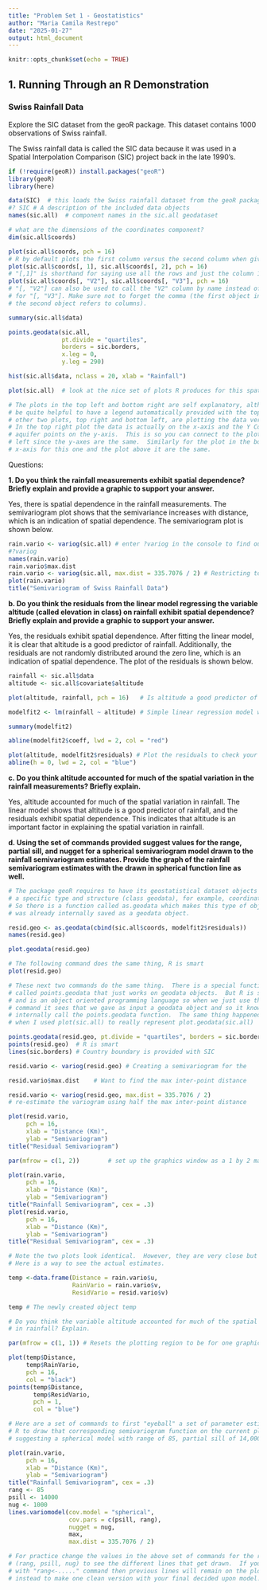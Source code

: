```yaml
---
title: "Problem Set 1 - Geostatistics"
author: "Maria Camila Restrepo"
date: "2025-01-27"
output: html_document
---
```


```r
knitr::opts_chunk$set(echo = TRUE)
```

## 1. Running Through an R Demonstration

### Swiss Rainfall Data

Explore the SIC dataset from the geoR package. This dataset contains 1000 observations of Swiss rainfall. 

The Swiss rainfall data is called the SIC data because it was used in a Spatial Interpolation Comparison (SIC) project back in the late 1990's.

```r
if (!require(geoR)) install.packages("geoR")
library(geoR)
library(here)

data(SIC)  # this loads the Swiss rainfall dataset from the geoR package into your workspace
#? SIC # A description of the included data objects
names(sic.all)  # component names in the sic.all geodataset

# what are the dimensions of the coordinates component?
dim(sic.all$coords)

plot(sic.all$coords, pch = 16)
# R by default plots the first column versus the second column when given a matrix. In case you didn't know, this the command below does the same thing, just with different axis labels.  Note I also changed the plotting symbol using pch to be a filled in circle.
plot(sic.all$coords[, 1], sic.all$coords[, 2], pch = 16)
# "[,1]" is shorthand for saying use all the rows and just the column 1. Similarly for "[,2]".
plot(sic.all$coords[, "V2"], sic.all$coords[, "V3"], pch = 16)
# "[, "V2"] can also be used to call the "V2" column by name instead of its index number. Similarly
# for "[, "V3"]. Make sure not to forget the comma (the first object in square brackets refers to cells,
# the second object refers to columns).

summary(sic.all$data)

points.geodata(sic.all,
               pt.divide = "quartiles",
               borders = sic.borders,
               x.leg = 0,
               y.leg = 290)

hist(sic.all$data, nclass = 20, xlab = "Rainfall")

plot(sic.all)  # look at the nice set of plots R produces for this spatial data

# The plots in the top left and bottom right are self explanatory, although it would
# be quite helpful to have a legend automatically provided with the top left plot. The
# other two plots, top right and bottom left, are plotting the data versus each coordinate.
# In the top right plot the data is actually on the x-axis and the Y Coordinate of the
# aquifer points on the y-axis.  This is so you can connect to the plot to its immediate
# left since the y-axes are the same.  Similarly for the plot in the bottom left.  The
# x-axis for this one and the plot above it are the same.

```

Questions:

**1. Do you think the rainfall measurements exhibit spatial dependence? Briefly explain
 and provide a graphic to support your answer.**  
 
 Yes, there is spatial dependence in the rainfall measurements. The semivariogram plot shows that the semivariance increases with distance, which is an indication of spatial dependence. The semivariogram plot is shown below.
 
```r
rain.vario <- variog(sic.all) # enter ?variog in the console to find out more about the object you created
#?variog
names(rain.vario)
rain.vario$max.dist
rain.vario <- variog(sic.all, max.dist = 335.7076 / 2) # Restricting to half the actual maximum distance
plot(rain.vario)
title("Semivariogram of Swiss Rainfall Data")

```
 
**b. Do you think the residuals from the linear model regressing the variable altitude (called elevation in class) on rainfall exhibit spatial dependence? Briefly explain and provide  a graphic to support your answer.**

Yes, the residuals exhibit spatial dependence. After fitting the linear model, it is clear that altitude is a good predictor of rainfall. Additionally, the residuals are not randomly distributed around the zero line, which is an indication of spatial dependence. The plot of the residuals is shown below.

```r
rainfall <- sic.all$data
altitude <- sic.all$covariate$altitude

plot(altitude, rainfall, pch = 16)   # Is altitude a good predictor of rainfall?

modelfit2 <- lm(rainfall ~ altitude) # Simple linear regression model with altitude regressed on rainfall

summary(modelfit2)

abline(modelfit2$coeff, lwd = 2, col = "red")

plot(altitude, modelfit2$residuals) # Plot the residuals to check your linear regression assumptions and model fit
abline(h = 0, lwd = 2, col = "blue")

```

**c. Do you think altitude accounted for much of the spatial variation in the rainfall measurements? Briefly explain.**

Yes, altitude accounted for much of the spatial variation in rainfall. The linear model shows that altitude is a good predictor of rainfall, and the residuals exhibit spatial dependence. This indicates that altitude is an important factor in explaining the spatial variation in rainfall.

**d. Using the set of commands provided suggest values for the range, partial sill, and nugget for a spherical semivariogram model drawn to the rainfall semivariogram estimates.  Provide the graph of the rainfall semivariogram estimates with the drawn in spherical function line as well.**

```r
# The package geoR requires to have its geostatistical dataset objects all conform to
# a specific type and structure (class geodata), for example, coordinates, followed by data, etc.
# So there is a function called as.geodata which makes this type of object.  The SIC data
# was already internally saved as a geodata object.

resid.geo <- as.geodata(cbind(sic.all$coords, modelfit2$residuals))
names(resid.geo)

plot.geodata(resid.geo)

# The following command does the same thing, R is smart
plot(resid.geo)

# These next two commands do the same thing.  There is a special function
# called points.geodata that just works on geodata objects.  But R is smart
# and is an object oriented programming language so when we just use the points
# command it sees that we gave as input a geodata object and so it knows to
# internally call the points.geodata function.  The same thing happened above
# when I used plot(sic.all) to really represent plot.geodata(sic.all)

points.geodata(resid.geo, pt.divide = "quartiles", borders = sic.borders)
points(resid.geo)  # R is smart
lines(sic.borders) # Country boundary is provided with SIC

resid.vario <- variog(resid.geo) # Creating a semivariogram for the

resid.vario$max.dist	# Want to find the max inter-point distance

resid.vario <- variog(resid.geo, max.dist = 335.7076 / 2)
# re-estimate the variogram using half the max inter-point distance

plot(resid.vario,
     pch = 16,
     xlab = "Distance (Km)",
     ylab = "Semivariogram")
title("Residual Semivariogram")

par(mfrow = c(1, 2))		# set up the graphics window as a 1 by 2 matrix

plot(rain.vario,
     pch = 16,
     xlab = "Distance (Km)",
     ylab = "Semivariogram")
title("Rainfall Semivariogram", cex = .3)
plot(resid.vario,
     pch = 16,
     xlab = "Distance (Km)",
     ylab = "Semivariogram")
title("Residual Semivariogram", cex = .3)

# Note the two plots look identical.  However, they are very close but not exactly the same.
# Here is a way to see the actual estimates.

temp <-data.frame(Distance = rain.vario$u,
                  RainVario = rain.vario$v,
                  ResidVario = resid.vario$v)

temp # The newly created object temp

# Do you think the variable altitude accounted for much of the spatial variation
# in rainfall? Explain.

par(mfrow = c(1, 1)) # Resets the plotting region to be for one graphic

plot(temp$Distance, 
     temp$RainVario, 
     pch = 16, 
     col = "black")
points(temp$Distance,
       temp$ResidVario,
       pch = 1,
       col = "blue")

# Here are a set of commands to first "eyeball" a set of parameter estimates and then tell
# R to draw that corresponding semivariogram function on the current plot.  Below I am
# suggesting a spherical model with range of 85, partial sill of 14,000 and nugget of 1000.

plot(rain.vario,
     pch = 16,
     xlab = "Distance (Km)",
     ylab = "Semivariogram")
title("Rainfall Semivariogram", cex = .3)
rang <- 85
psill <- 14000
nug <- 1000
lines.variomodel(cov.model = "spherical",
                 cov.pars = c(psill, rang),
                 nugget = nug,
                 max,
                 max.dist = 335.7076 / 2)

# For practice change the values in the above set of commands for the range, partial sill, and nugget
# (rang, psill, nug) to see the different lines that get drawn.  If you then run the commands starting
# with "rang<-....." command then previous lines will remain on the plot.  Start from "plot(rain.vario..."
# instead to make one clean version with your final decided upon model.


```

